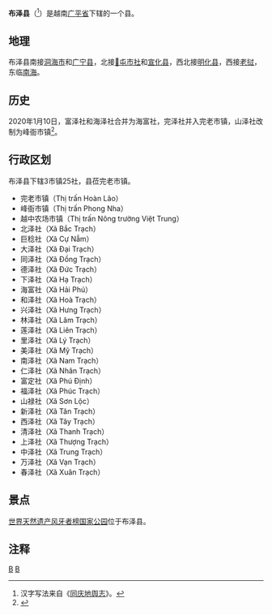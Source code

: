 {{Infobox Settlement
|name                   = 布泽县
|settlement_type        = 县
|official_name          = 
|other_name             = 
|native_name            = {{lang|vi|Huyện Bố Trạch}}
|nickname               = 
|motto                  = 
|image_skyline          = Da Nhay Beach.jpg
|imagesize              = 
|image_caption          = 
|image_flag             = 
|flag_size              = 
|image_seal             = 
|seal_size              = 
|image_shield           = 
|shield_size            = 
|image_blank_emblem     = 
|blank_emblem_size      = 
|image_map              = {{Infobox mapframe|frame-width=250|zoom=10}}
|mapsize                = 
|map_caption            = 
|image_map1             = 
|mapsize1               = 
|map_caption1           = 
|pushpin_map            = Vietnam
|pushpin_label_position = bottom
|pushpin_map_caption    = 
|pushpin_map1           = 
|pushpin_label_position1= 
|pushpin_map_caption1   = 
|subdivision_type       = 国家
|subdivision_name       = {{flag|Vietnam}}
|subdivision_type1      = [[越南行政区划|省]]
|subdivision_name1      = [[广平省|广平省]]
|subdivision_type2      = 行政区划
|subdivision_name2      = 3市镇25社
|subdivision_type3      = 
|subdivision_name3      = 
|seat_type              = 县莅
|seat                   = {{link-vi|完老市镇|Hoàn Lão}}
|government_type        = 
|leader_title           = 
|leader_name            = 
|leader_title1          = 
|leader_name1           = 
|established_title      = 
|established_date       = 
|area_magnitude         = 
|unit_pref              = 
|area_footnotes         = 
|area_total_km2         = 2115
|area_land_km2          = 
|area_water_km2         = 
|area_water_percent     = 
|area_urban_km2         = 
|area_metro_km2         = 
|population_as_of       = 2017年
|population_footnotes   = 
|population_note        = 
|population_total       = 184371
|population_density_km2 = auto
|population_metro             = 
|population_density_metro_km2 = 
|population_urban             = 
|population_density_urban_km2 = 
|timezone               = [[越南标准时间|越南标准时间]]
|utc_offset             = +7
|elevation_footnotes    = 
|elevation_m            = 
|coor_type              = 
|coordinates            = 
|postal_code_type       = 
|postal_code            = 
|area_code              = 
|website                = [https://botrach.quangbinh.gov.vn 布泽县电子信息门户网站]
|footnotes              = 
}}
'''布泽县'''（{{vie|v='''Huyện Bố Trạch'''|hn=縣布澤}}<ref>汉字写法来自《[[同庆地舆志|同庆地舆志]]》。</ref>）是越南[[广平省|广平省]]下辖的一个县。

==地理==
布泽县南接[[洞海市|洞海市]]和[[广宁县_(越南)|广宁县]]，北接[[𠀧屯市社|𠀧屯市社]]和[[宣化县_(越南)|宣化县]]，西北接[[明化县|明化县]]，西接[[老挝|老挝]]，东临[[南海|南海]]。

==历史==
2020年1月10日，富泽社和海泽社合并为海富社，完泽社并入完老市镇，山泽社改制为峰衙市镇<ref>{{Cite web |url=http://vanban.chinhphu.vn/portal/page/portal/chinhphu/hethongvanban?mode=detail&document_id=199013 |title=Nghị quyết số 862/NQ-UBTVQH14 của ỦY BAN THƯỜNG VỤ QUỐC HỘI : Về việc sắp xếp các đơn vị hành chính cấp xã thuộc tỉnh Quảng Bình |access-date=2020-02-05 |archive-date=2020-04-01 |archive-url=https://web.archive.org/web/20200401172738/http://vanban.chinhphu.vn/portal/page/portal/chinhphu/hethongvanban?mode=detail&document_id=199013 |dead-url=no }}</ref>。

==行政区划==
布泽县下辖3市镇25社，县莅完老市镇。
*完老市镇（Thị trấn Hoàn Lão）
*峰衙市镇（Thị trấn Phong Nha）
*越中农场市镇（Thị trấn Nông trường Việt Trung）
*北泽社（Xã Bắc Trạch）
*巨稔社（Xã Cự Nẫm）
*大泽社（Xã Đại Trạch）
*同泽社（Xã Đồng Trạch）
*德泽社（Xã Đức Trạch）
*下泽社（Xã Hạ Trạch）
*海富社（Xã Hải Phú）
*和泽社（Xã Hoà Trạch）
*兴泽社（Xã Hưng Trạch）
*林泽社（Xã Lâm Trạch）
*莲泽社（Xã Liên Trạch）
*里泽社（Xã Lý Trạch）
*美泽社（Xã Mỹ Trạch）
*南泽社（Xã Nam Trạch）
*仁泽社（Xã Nhân Trạch）
*富定社（Xã Phú Định）
*福泽社（Xã Phúc Trạch）
*山禄社（Xã Sơn Lộc）
*新泽社（Xã Tân Trạch）
*西泽社（Xã Tây Trạch）
*清泽社（Xã Thanh Trạch）
*上泽社（Xã Thượng Trạch）
*中泽社（Xã Trung Trạch）
*万泽社（Xã Vạn Trạch）
*春泽社（Xã Xuân Trạch）

==景点==
[[世界遗产|世界天然遗产]][[风牙者榜国家公园|风牙者榜国家公园]]位于布泽县。

==注释==
{{reflist}}
{{广平省行政区划}}
{{越南北中部之县市镇区域划分}}

[[Category:越南县份|B]]
[[Category:广平省|B]]